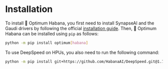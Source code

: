 <!--Copyright 2022 The HuggingFace Team. All rights reserved.

Licensed under the Apache License, Version 2.0 (the "License"); you may not use this file except in compliance with
the License. You may obtain a copy of the License at

http://www.apache.org/licenses/LICENSE-2.0

Unless required by applicable law or agreed to in writing, software distributed under the License is distributed on
an "AS IS" BASIS, WITHOUT WARRANTIES OR CONDITIONS OF ANY KIND, either express or implied. See the License for the
specific language governing permissions and limitations under the License.
-->

# Installation

To install 🤗 Optimum Habana, you first need to install SynapseAI and the Gaudi drivers by following the official [installation guide](https://docs.habana.ai/en/latest/Installation_Guide/index.html). Then, 🤗 Optimum Habana can be installed using `pip` as follows:

```bash
python -m pip install optimum[habana]
```


To use DeepSpeed on HPUs, you also need to run the following command:

```bash
python -m pip install git+https://github.com/HabanaAI/DeepSpeed.git@1.7.1
```

